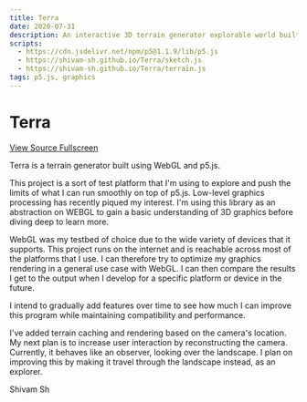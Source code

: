 ```yaml
---
title: Terra
date: 2020-07-31
description: An interactive 3D terrain generator explorable world built using p5.js and WebGL
scripts:
  - https://cdn.jsdelivr.net/npm/p5@1.1.9/lib/p5.js
  - https://shivam-sh.github.io/Terra/sketch.js
  - https://shivam-sh.github.io/Terra/terrain.js
tags: p5.js, graphics
---
```


# Terra

<div id="canvas" class="canvas"></div>
<p>
  <a href="https://github.com/shivam-sh/Terra" class="button">
    View Source
  </a>
  <a href="https://shivam-sh.github.io/Terra" class="button">
    Fullscreen
  </a>
</p>

Terra is a terrain generator built using WebGL and p5.js.

This project is a sort of test platform that I'm using to explore and push the limits of what I can run smoothly on top of p5.js. Low-level graphics processing has recently piqued my interest. I'm using this library as an abstraction on WEBGL to gain a basic understanding of 3D graphics before diving deep to learn more.

WebGL was my testbed of choice due to the wide variety of devices that it supports. This project runs on the internet and is reachable across most of the platforms that I use. I can therefore try to optimize my graphics rendering in a general use case with WebGL. I can then compare the results I get to the output when I develop for a specific platform or device in the future.

I intend to gradually add features over time to see how much I can improve this program while maintaining compatibility and performance.

I've added terrain caching and rendering based on the camera's location.
My next plan is to increase user interaction by reconstructing the camera. Currently, it behaves like an observer, looking over the landscape. I plan on improving this by making it travel through the landscape instead, as an explorer.

Shivam Sh
